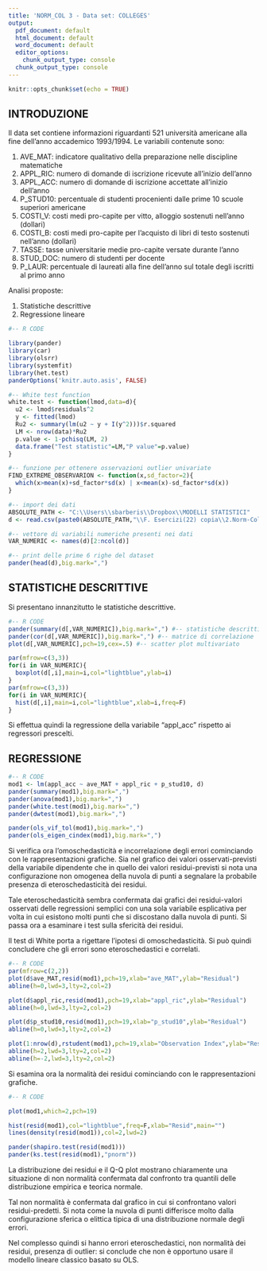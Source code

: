 ---
title: 'NORM_COL 3 - Data set: COLLEGES'
output:
  pdf_document: default
  html_document: default
  word_document: default
  editor_options:
    chunk_output_type: console
  chunk_output_type: console
---

```{r setup, include=FALSE}
knitr::opts_chunk$set(echo = TRUE)
```

## INTRODUZIONE

Il data set contiene informazioni riguardanti 521 università americane alla fine dell'anno accademico 1993/1994. Le variabili contenute sono:

1. AVE_MAT: indicatore qualitativo della preparazione nelle discipline matematiche
2. APPL_RIC: numero di domande di iscrizione ricevute all'inizio dell'anno
3. APPL_ACC: numero di domande di iscrizione accettate all'inizio dell'anno
4. P_STUD10: percentuale di studenti procenienti dalle prime 10 scuole superiori americane
5. COSTI_V: costi medi pro-capite per vitto, alloggio sostenuti nell'anno (dollari)
6. COSTI_B: costi medi pro-capite per l'acquisto di libri di testo sostenuti nell'anno (dollari)
7. TASSE: tasse universitarie medie pro-capite versate durante l'anno
8. STUD_DOC: numero di studenti per docente
9. P_LAUR: percentuale di laureati alla fine dell'anno sul totale degli iscritti al primo anno

Analisi proposte:

1. Statistiche descrittive
2. Regressione lineare

> >

```{r,eval=TRUE,echo=T,warning=FALSE,message=F,results="asis"}
#-- R CODE

library(pander)
library(car)
library(olsrr)
library(systemfit)
library(het.test)
panderOptions('knitr.auto.asis', FALSE)

#-- White test function
white.test <- function(lmod,data=d){
  u2 <- lmod$residuals^2
  y <- fitted(lmod)
  Ru2 <- summary(lm(u2 ~ y + I(y^2)))$r.squared
  LM <- nrow(data)*Ru2
  p.value <- 1-pchisq(LM, 2)
  data.frame("Test statistic"=LM,"P value"=p.value)
}

#-- funzione per ottenere osservazioni outlier univariate
FIND_EXTREME_OBSERVARION <- function(x,sd_factor=2){
  which(x>mean(x)+sd_factor*sd(x) | x<mean(x)-sd_factor*sd(x))  
}

#-- import dei dati
ABSOLUTE_PATH <- "C:\\Users\\sbarberis\\Dropbox\\MODELLI STATISTICI"
d <- read.csv(paste0(ABSOLUTE_PATH,"\\F. Esercizi(22) copia\\2.Norm-Col copy(3)\\3.Norm-Col\\colleges.csv"),sep=";")

#-- vettore di variabili numeriche presenti nei dati
VAR_NUMERIC <- names(d)[2:ncol(d)]

#-- print delle prime 6 righe del dataset
pander(head(d),big.mark=",")
```

> >

## STATISTICHE DESCRITTIVE

Si  presentano innanzitutto le statistiche descrittive.

> >

```{r,fig.width=6,echo=T,message=FALSE,results="asis"}
#-- R CODE
pander(summary(d[,VAR_NUMERIC]),big.mark=",") #-- statistiche descrittive
pander(cor(d[,VAR_NUMERIC]),big.mark=",") #-- matrice di correlazione
plot(d[,VAR_NUMERIC],pch=19,cex=.5) #-- scatter plot multivariato

par(mfrow=c(3,3))
for(i in VAR_NUMERIC){
  boxplot(d[,i],main=i,col="lightblue",ylab=i)
}
par(mfrow=c(3,3))
for(i in VAR_NUMERIC){
  hist(d[,i],main=i,col="lightblue",xlab=i,freq=F)
}
```

Si effettua quindi la regressione della variabile "appl_acc" rispetto ai regressori prescelti.

## REGRESSIONE

> >

```{r,fig.width=6,echo=T,message=FALSE,results="asis"}
#-- R CODE
mod1 <- lm(appl_acc ~ ave_MAT + appl_ric + p_stud10, d)
pander(summary(mod1),big.mark=",")
pander(anova(mod1),big.mark=",")
pander(white.test(mod1),big.mark=",")
pander(dwtest(mod1),big.mark=",")

pander(ols_vif_tol(mod1),big.mark=",")
pander(ols_eigen_cindex(mod1),big.mark=",")
```

Si verifica ora l’omoschedasticità e incorrelazione degli errori cominciando con le rappresentazioni grafiche.
Sia nel grafico dei valori osservati-previsti della variabile dipendente che in quello dei valori residui-previsti si nota una configurazione non omogenea della nuvola di punti a segnalare la probabile presenza di eteroschedasticità dei residui.

Tale eteroschedasticità sembra confermata dai grafici dei residui-valori osservati delle regressioni semplici con una sola variabile esplicativa per volta in cui esistono molti punti che si discostano dalla nuvola di punti. Si passa ora a esaminare i test sulla sfericità dei residui.

Il test di White porta a rigettare l’ipotesi di omoschedasticità. Si può quindi concludere che gli errori sono eteroschedastici e correlati.


> >

```{r,fig.width=6,echo=T,message=FALSE,results="asis"}
#-- R CODE
par(mfrow=c(2,2))
plot(d$ave_MAT,resid(mod1),pch=19,xlab="ave_MAT",ylab="Residual")
abline(h=0,lwd=3,lty=2,col=2)

plot(d$appl_ric,resid(mod1),pch=19,xlab="appl_ric",ylab="Residual")
abline(h=0,lwd=3,lty=2,col=2)

plot(d$p_stud10,resid(mod1),pch=19,xlab="p_stud10",ylab="Residual")
abline(h=0,lwd=3,lty=2,col=2)

plot(1:nrow(d),rstudent(mod1),pch=19,xlab="Observation Index",ylab="Residual Studentized",type="h")
abline(h=2,lwd=3,lty=2,col=2)
abline(h=-2,lwd=3,lty=2,col=2)
```

Si esamina ora la normalità dei residui cominciando con  le rappresentazioni grafiche.

> >

```{r,fig.width=6,echo=T,message=FALSE,results="asis",warning =FALSE}
#-- R CODE

plot(mod1,which=2,pch=19)

hist(resid(mod1),col="lightblue",freq=F,xlab="Resid",main="")
lines(density(resid(mod1)),col=2,lwd=2)

pander(shapiro.test(resid(mod1))) 
pander(ks.test(resid(mod1),"pnorm")) 
```

La distribuzione dei residui e il Q-Q plot mostrano chiaramente una situazione di non normalità confermata dal confronto tra quantili delle distribuzione empirica e teorica normale.

Tal non normalità è confermata dal grafico in cui si confrontano valori residui-predetti. Si nota come la nuvola di punti differisce molto dalla configurazione sferica o elittica tipica di una distribuzione normale degli errori.

Nel complesso quindi si hanno errori eteroschedastici, non normalità dei residui, presenza di outlier: si conclude che non è opportuno usare il modello lineare classico basato su OLS.
